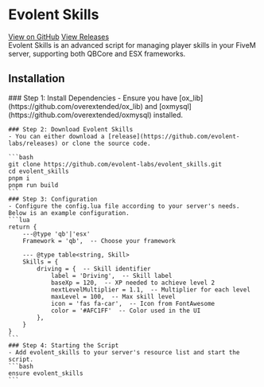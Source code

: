 
# Evolent Skills
<div style={{ display: 'flex', gap: '10px', margin: '20px 0' }}>
  <a href="https://github.com/evolent-labs/evolent_skills" target="_blank" style={{ padding: '5px 10px', border: '2px solid #AFC1FF', color: '#AFC1FF', borderRadius: '5px', textDecoration: 'none', background: 'none' }}>View on GitHub</a>
  <a href="https://github.com/evolent-labs/evolent_skills/releases" target="_blank" style={{ padding: '5px 10px', border: '2px solid #AFC1FF', color: '#AFC1FF', borderRadius: '5px', textDecoration: 'none', background: 'none' }}>View Releases</a>
</div>
Evolent Skills is an advanced script for managing player skills in your FiveM server, supporting both QBCore and ESX frameworks.

## Installation

<Steps>
    ### Step 1: Install Dependencies
    - Ensure you have [ox_lib](https://github.com/overextended/ox_lib) and [oxmysql](https://github.com/overextended/oxmysql) installed.

    ### Step 2: Download Evolent Skills
    - You can either download a [release](https://github.com/evolent-labs/releases) or clone the source code.

    ```bash
    git clone https://github.com/evolent-labs/evolent_skills.git
    cd evolent_skills
    pnpm i
    pnpm run build
    ```
    ### Step 3: Configuration
    - Configure the config.lua file according to your server's needs. Below is an example configuration.
    ```lua
    return {
        ---@type 'qb'|'esx'
        Framework = 'qb',  -- Choose your framework

        --- @type table<string, Skill>
        Skills = {
            driving = {  -- Skill identifier
                label = 'Driving',  -- Skill label
                baseXp = 120,  -- XP needed to achieve level 2
                nextLevelMultiplier = 1.1,  -- Multiplier for each level
                maxLevel = 100,  -- Max skill level
                icon = 'fas fa-car',  -- Icon from FontAwesome
                color = '#AFC1FF'  -- Color used in the UI
            },
        }
    }
    ```
    ### Step 4: Starting the Script
    - Add evolent_skills to your server's resource list and start the script.
    ```bash
    ensure evolent_skills
    ```
</Steps>
